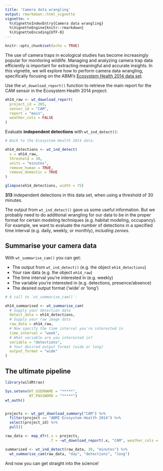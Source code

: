 ```yaml
---
title: 'Camera data wrangling'
output: rmarkdown::html_vignette
vignette: >
  %\VignetteIndexEntry{Camera data wrangling}
  %\VignetteEngine{knitr::rmarkdown}
  %\VignetteEncoding{UTF-8}
---
```


```r

knitr::opts_chunk$set(echo = TRUE)
```

The use of camera traps in ecological studies has become increasingly popular for monitoring wildlife. Managing and analyzing camera trap data efficiently is important for extracting meaningful and accurate insights. In this vignette, we will explore how to perform camera data wrangling, specifically focusing on the ABMI's [Ecosystem Health 2014 data set](https://portal.wildtrax.ca/home/camera-deployments.html?sensorId=CAM&projectId=205).

Use the `wt_download_report()` function to retrieve the main report for the CAM sensor in the Ecosystem Health 2014 project:

```r

eh14_raw <- wt_download_report(
  project_id = 205, 
  sensor_id = "CAM",
  report = "main", 
  weather_cols = FALSE
)

```

Evaluate **independent detections** with `wt_ind_detect()`:

```r

# Back to the Ecosystem Health 2014 data.

eh14_detections <- wt_ind_detect(
  x = eh14_raw, 
  threshold = 30,
  units = "minutes",
  remove_human = TRUE, 
  remove_domestic = TRUE 
)

```

```r

glimpse(eh14_detections, width = 75) 

```

**313** independent detections in this data set, when using a threshold of 30 minutes.

The output from `wt_ind_detect()` gave us some useful information. But we probably need to do additional wrangling for our data to be in the proper format for certain modeling techniques (e.g. habitat modeling, occupancy). For example, we want to evaluate the number of detections in a specified time interval (e.g. daily, weekly, or monthly), *including zeroes*. 

## Summarise your camera data

With `wt_summarise_cam()` you can get:

+ The output from `wt_ind_detect()` (e.g. the object `eh14_detections`)
+ Your raw data (e.g. the object `eh14_raw`)
+ The time interval you're interested in (e.g. weekly)
+ The variable you're interested in (e.g. detections, presence/absence)
+ The desired output format ('wide' or 'long')

```r
# A call to `wt_summarise_cam()`:

eh14_summarised <- wt_summarise_cam(
  # Supply your detection data
  detect_data = eh14_detections,
  # Supply your raw image data
  raw_data = eh14_raw,
  # Now specify the time interval you're interested in 
  time_interval = "week",
  # What variable are you interested in?
  variable = "detections",
  # Your desired output format (wide or long) 
  output_format = "wide" 
)

```

## The ultimate pipeline

```r

library(wildRtrax)

Sys.setenv(WT_USERNAME = "*****",
           WT_PASSWORD = "*****")
wt_auth()


projects <- wt_get_download_summary("CAM") %>%
  filter(project == "ABMI Ecosystem Health 2014") %>%
  select(project_id) %>%
  pull()

raw_data <- map_dfr(.x = projects, 
                    .f = ~wt_download_report(.x, "CAM", weather_cols = F, reports = "main")

summarised <- wt_ind_detect(raw_data, 30, "minutes") %>%
  wt_summarise_cam(raw_data, "day", "detections", "long")

```

And now you can get straight into the science!
